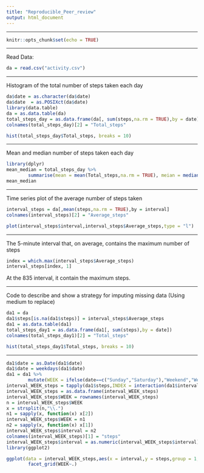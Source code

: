 ```yaml
---
title: "Reproducible_Peer_review"
output: html_document
---
```


***

```r
knitr::opts_chunk$set(echo = TRUE)
```

***

Read Data:

```r
da = read.csv("activity.csv")
```

***

Histogram of the total number of steps taken each day

```r
da$date = as.character(da$date)
da$date  = as.POSIXct(da$date)
library(data.table)
da = as.data.table(da)
total_steps_day = as.data.frame(da[, sum(steps,na.rm = TRUE),by = date])
colnames(total_steps_day)[2] = "Total_steps"

hist(total_steps_day$Total_steps, breaks = 10)


```


***

Mean and median number of steps taken each day

```r
library(dplyr)
mean_median = total_steps_day %>%
        summarise(mean = mean(Total_steps,na.rm = TRUE), meian = median(Total_steps,na.rm = TRUE))
mean_median

```


***

Time series plot of the average number of steps taken

```r
interval_steps = da[,mean(steps,na.rm = TRUE),by = interval]
colnames(interval_steps)[2] = "Average_steps"

plot(interval_steps$interval,interval_steps$Average_steps,type = "l")

```


***


The 5-minute interval that, on average, contains the maximum number of steps

```r
index = which.max(interval_steps$Average_steps)
interval_steps[index, 1]
```

At the 835 interval, it contain the maximum steps. 


***


Code to describe and show a strategy for imputing missing data (Using medium to replace)

```r
da1 = da
da1$steps[is.na(da1$steps)] = interval_steps$Average_steps
da1 = as.data.table(da1)
total_steps_day1 = as.data.frame(da1[, sum(steps),by = date])
colnames(total_steps_day1)[2] = "Total_steps"

hist(total_steps_day1$Total_steps, breaks = 10)


```


***



```r

da1$date = as.Date(da1$date)
da1$date = weekdays(da1$date)
da1 = da1 %>%
        mutate(WEEK = ifelse(date==c("Sunday","Saturday"),"Weekend","Weekdays"))
interval_WEEK_steps = tapply(da1$steps,INDEX = interaction(da1$interval,da1$WEEK),mean)
interval_WEEK_steps = as.data.frame(interval_WEEK_steps)
interval_WEEK_steps$WEEK = rownames(interval_WEEK_steps)
n = interval_WEEK_steps$WEEK
x = strsplit(n,"\\.")
n1 = sapply(x, function(x) x[2])
interval_WEEK_steps$WEEK = n1
n2 = sapply(x, function(x) x[1])
interval_WEEK_steps$interval = n2
colnames(interval_WEEK_steps)[1] = "steps"
interval_WEEK_steps$interval = as.numeric(interval_WEEK_steps$interval)
library(ggplot2)

ggplot(data = interval_WEEK_steps,aes(x = interval,y = steps,group = 1,color = WEEK))+geom_line()+
        facet_grid(WEEK~.)

```



